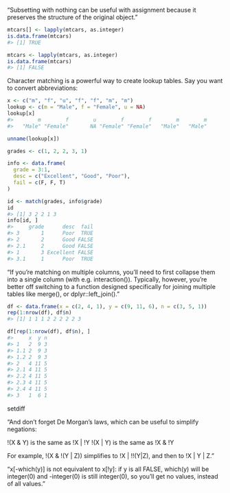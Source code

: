 "Subsetting with nothing can be useful with assignment because it preserves the structure of the original object."

```r
mtcars[] <- lapply(mtcars, as.integer)
is.data.frame(mtcars)
#> [1] TRUE

mtcars <- lapply(mtcars, as.integer)
is.data.frame(mtcars)
#> [1] FALSE
```


Character matching is a powerful way to create lookup tables. Say you want to convert abbreviations:

```r
x <- c("m", "f", "u", "f", "f", "m", "m")
lookup <- c(m = "Male", f = "Female", u = NA)
lookup[x]
#>        m        f        u        f        f        m        m
#>   "Male" "Female"       NA "Female" "Female"   "Male"   "Male"

unname(lookup[x])
```

```r
grades <- c(1, 2, 2, 3, 1)

info <- data.frame(
  grade = 3:1,
  desc = c("Excellent", "Good", "Poor"),
  fail = c(F, F, T)
)

id <- match(grades, info$grade)
id
#> [1] 3 2 2 1 3
info[id, ]
#>     grade      desc  fail
#> 3       1      Poor  TRUE
#> 2       2      Good FALSE
#> 2.1     2      Good FALSE
#> 1       3 Excellent FALSE
#> 3.1     1      Poor  TRUE
```

"If you’re matching on multiple columns, you’ll need to first collapse them into a single column (with e.g. interaction()). Typically, however, you’re better off switching to a function designed specifically for joining multiple tables like merge(), or dplyr::left_join()."

```r
df <- data.frame(x = c(2, 4, 1), y = c(9, 11, 6), n = c(3, 5, 1))
rep(1:nrow(df), df$n)
#> [1] 1 1 1 2 2 2 2 2 3

df[rep(1:nrow(df), df$n), ]
#>     x  y n
#> 1   2  9 3
#> 1.1 2  9 3
#> 1.2 2  9 3
#> 2   4 11 5
#> 2.1 4 11 5
#> 2.2 4 11 5
#> 2.3 4 11 5
#> 2.4 4 11 5
#> 3   1  6 1
```

setdiff

"And don’t forget De Morgan’s laws, which can be useful to simplify negations:

!(X & Y) is the same as !X | !Y
!(X | Y) is the same as !X & !Y

For example, !(X & !(Y | Z)) simplifies to !X | !!(Y|Z), and then to !X | Y | Z."

"x[-which(y)] is not equivalent to x[!y]: if y is all FALSE, which(y) will be integer(0) and -integer(0) is still integer(0), so you’ll get no values, instead of all values."
